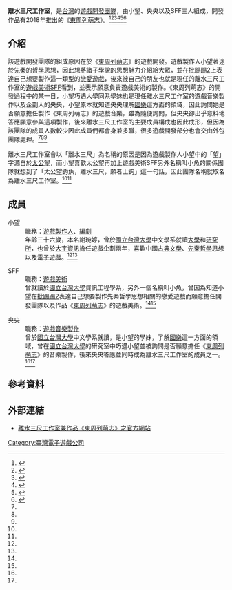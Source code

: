{{Orphan|time=2020-07-10T15:50:01+00:00}}
{{NoteTA
| G1 = Games
| G2 = Games-zh
}}

'''離水三尺工作室'''，是[[台灣|台灣]]的[[游戏开发者|遊戲開發團隊]]，由小望、央央以及SFF三人組成，開發作品有2018年推出的《[[東周列萌志|東周列萌志]]》。<ref name=":0">{{Cite web|title=《東周列萌志》製作團隊專訪：一切都源於對諸子學說的愛（與腦洞）|url=https://game.udn.com/game/story/10453/3333309|accessdate=2020-07-10|work=udn遊戲角落|language=zh-TW}}</ref><ref name=":1">{{Cite web|title=以分享古代思想為初衷打造的國產戀愛遊戲《東周列萌志》 解析遊戲背景與男女主角設定|url=https://gnn.gamer.com.tw/detail.php?sn=167290|accessdate=2020-07-10|last=巴哈姆特|work=巴哈姆特電玩資訊站}}</ref><ref name=":2">{{Cite web|title=女性向戀愛遊戲《東周列萌志》募資成功 登上 Steam Greenlight 展開投票|url=https://gnn.gamer.com.tw/detail.php?sn=136465|accessdate=2020-07-10|last=巴哈姆特|work=巴哈姆特電玩資訊站}}</ref><ref name=":3">{{Cite web|title=中文系跑去做遊戲 「小望」謝琬婷：人生要搞清楚「我不想做什麼」｜天下雜誌|url=https://www.cw.com.tw/article/5092771|accessdate=2020-07-10|work=天下雜誌|language=zh-TW}}</ref><ref name=":4">{{Cite web|title=【TGS 2017】離水三尺工作室募資達成率200%處女作《東周列萌志》 遊戲支援全語音 預計今年暑期上架 第 1 頁 :: 綜合新聞 :: GNC綜合新聞 討論區 :: 遊戲基地 gamebase|url=http://www.gamebase.com.tw/news/topic/98643151|accessdate=2020-07-10|work=www.gamebase.com.tw|language=zh-TW}}</ref><ref>{{Cite web|title=東周列萌志「離水三尺工作室」、「分工與致謝」|url=http://3chistudio.com/dongzhou/team.html|accessdate=2020-07-10|author=|date=|format=|work=3chistudio.com|publisher=|language=}}</ref>

== 介紹 ==
該遊戲開發團隊的組成原因在於《[[東周列萌志|東周列萌志]]》的遊戲開發。遊戲製作人小望著迷於[[先秦|先秦]]的[[哲学|哲學]]思想，因此想將諸子學說的思想魅力介紹給大眾，並在[[批踢踢|批踢踢2]]上表達自己想要製作這一類型的[[戀愛遊戲|戀愛遊戲]]，後來被自己的朋友也就是現任的離水三尺工作室的[[游戏美工|遊戲美術]]SFF看到，並表示願意負責遊戲美術的製作。《東周列萌志》的開發過程中的某一日，小望巧遇大學同系學妹也是現任離水三尺工作室的遊戲音樂製作以及企劃人的央央，小望原本就知道央央理解[[中國傳統音樂|國樂]]這方面的領域，因此詢問她是否願意擔任製作《東周列萌志》的遊戲音樂，雖為隨便詢問，但央央卻出乎意料地答應願意參與這項製作，後來離水三尺工作室的主要成員構成也因此成形，但因為該團隊的成員人數較少因此成員們都會身兼多職，很多遊戲開發部分也會交由外包團隊處理。<ref name=":0" /><ref name=":1" /><ref name=":2" />

離水三尺工作室會以「離水三尺」為名稱的原因是因為遊戲製作人小望中的「望」字源自於[[太公望|太公望]]，而小望喜歡太公望再加上遊戲美術SFF另外名稱叫小魚的關係團隊就想到了「太公望釣魚，離水三尺，願者上鉤」這一句話，因此團隊名稱就取名為離水三尺工作室。<ref name=":0" /><ref name=":1" />

== 成員 ==

; 小望
: 職務：[[遊戲製作人|遊戲製作人]]、[[編劇|編劇]]
: 年齡三十六歲，本名謝琬婷，曾於[[國立臺灣大學|國立台灣大學]]中文學系就讀[[大學|大學]]和[[研究所|研究所]]，也曾於[[大宇資訊|大宇資訊]]擔任遊戲企劃兩年，喜歡中國[[古典學|古典文學]]、[[先秦|先秦]][[哲学|哲學]]思想以及[[电子游戏|電子遊戲]]。<ref name=":3" /><ref name=":4" />

; SFF
: 職務：[[游戏美工|遊戲美術]]
: 曾就讀於[[國立臺灣大學|國立台灣大學]]資訊工程學系，另外一個名稱叫小魚，曾因為知道小望在[[批踢踢|批踢踢2]]表達自己想要製作先秦哲學思想相關的戀愛遊戲而願意擔任開發團隊以及作品《[[東周列萌志|東周列萌志]]》的遊戲美術。<ref name=":0" /><ref name=":1" />

; 央央
: 職務：[[遊戲音樂|遊戲音樂製作]]
: 曾於[[國立臺灣大學|國立台灣大學]]中文學系就讀，是小望的學妹，了解[[中國傳統音樂|國樂]]這一方面的領域，曾在[[國立臺灣大學|國立台灣大學]]的研究室中巧遇小望並被詢問是否願意擔任《[[東周列萌志|東周列萌志]]》的音樂製作，後來央央答應並同時成為離水三尺工作室的成員之一。<ref name=":0" /><ref name=":1" />

== 參考資料 ==
<references />

== 外部連結 ==

* [http://3chistudio.com/dongzhou/index.html 離水三尺工作室兼作品《東周列萌志》之官方網站]

[[Category:臺灣電子遊戲公司|Category:臺灣電子遊戲公司]]